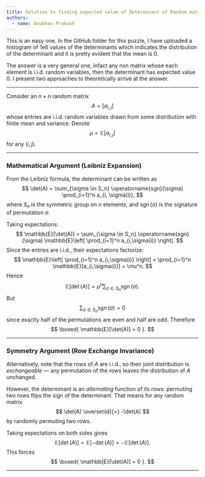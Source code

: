 ```yaml
---
title: Solution to finding expected value of Determinant of Random matrix
authors:
  - name: Anubhav Prakash
---
```


This is an easy one. In the GitHub folder for this puzzle, I have uploaded a histogram of 1e6 values of the determinants which indicates the distribution of the determinant and it is pretty evident that the mean is 0.

The answer is a very general one, infact any nxn matrix whose each element is i.i.d. random variables, then the determinant has expected value 0. I present two approaches to theoretically arrive at the answer.

---

Consider an $n \times n$ random matrix
$$
A = [a_{i,j}]
$$
whose entries are i.i.d. random variables drawn from some distribution with finite mean and variance. Denote
$$
\mu = \mathbb{E}[a_{i,j}]
$$
for any $(i,j)$.

---

### Mathematical Argument (Leibniz Expansion)

From the Leibniz formula, the determinant can be written as
$$
\det(A) = \sum_{\sigma \in S_n} \operatorname{sgn}(\sigma)
\prod_{i=1}^n a_{i, \sigma(i)},
$$
where $S_n$  is the symmetric group on $n$ elements, and $\operatorname{sgn}(\sigma)$ is the signature of permutation $\sigma$.

Taking expectations:
$$
\mathbb{E}[\det(A)] =
\sum_{\sigma \in S_n} \operatorname{sgn}(\sigma)
\mathbb{E}\left[
\prod_{i=1}^n a_{i,\sigma(i)}
\right].
$$
Since the entries are i.i.d., their expectations factorize:
$$
\mathbb{E}\left[
\prod_{i=1}^n a_{i,\sigma(i)}
\right]
= \prod_{i=1}^n \mathbb{E}[a_{i,\sigma(i)}]
= \mu^n.
$$
Hence
$$
\mathbb{E}[\det(A)] = \mu^n
\sum_{\sigma \in S_n} \operatorname{sgn}(\sigma).
$$
But
$$
\sum_{\sigma \in S_n} \operatorname{sgn}(\sigma) = 0
$$
since exactly half of the permutations are even and half are odd. Therefore
$$
\boxed{
\mathbb{E}[\det(A)] = 0
}.
$$

---

### Symmetry Argument (Row Exchange Invariance)

Alternatively, note that the rows of $A$ are i.i.d., so their joint distribution is *exchangeable* — any permutation of the rows leaves the distribution of $A$ unchanged.

However, the determinant is an *alternating* function of its rows: permuting two rows flips the sign of the determinant. That means for any random matrix
$$
\det(A) \overset{d}{=} -\det(A)
$$
by randomly permuting two rows.

Taking expectations on both sides gives
$$
\mathbb{E}[\det(A)] = \mathbb{E}[-\det(A)] = -\mathbb{E}[\det(A)].
$$
This forces
$$
\boxed{
\mathbb{E}[\det(A)] = 0
}.
$$

---

